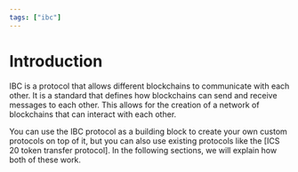 ```yaml
---
tags: ["ibc"]
---
```



<Tags />

# Introduction

IBC is a protocol that allows different blockchains to communicate with each
other. It is a standard that defines how blockchains can send and receive
messages to each other. This allows for the creation of a network of blockchains
that can interact with each other.

You can use the IBC protocol as a building block to create your own custom
protocols on top of it, but you can also use existing protocols like the [ICS 20
token transfer protocol]. In the following sections, we will explain how both of
these work.

[ICS-20 token transfer protocol]:
  https://github.com/cosmos/ibc/blob/main/spec/app/ics-020-fungible-token-transfer/README.md

